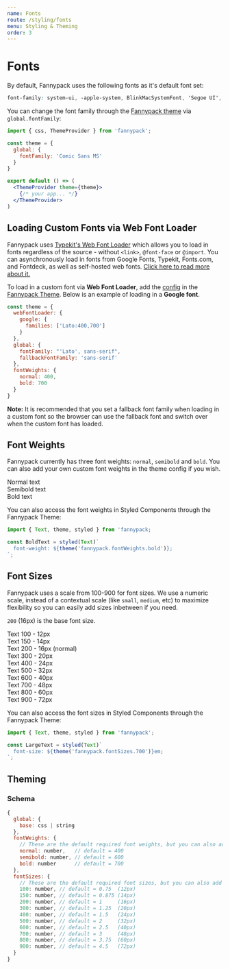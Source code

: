 ```yaml
---
name: Fonts
route: /styling/fonts
menu: Styling & Theming
order: 3
---
```



# Fonts

By default, Fannypack uses the following fonts as it's default font set:

```css
font-family: system-ui, -apple-system, BlinkMacSystemFont, 'Segoe UI', Roboto, Oxygen, Ubuntu, Cantarell, 'Fira Sans', 'Droid Sans', 'Helvetica Neue', sans-serif;
```

You can change the font family through the [Fannypack theme](/styling/theming) via `global.fontFamily`:

```jsx
import { css, ThemeProvider } from 'fannypack';

const theme = {
  global: {
    fontFamily: 'Comic Sans MS'
  }
}

export default () => (
  <ThemeProvider theme={theme}>
    {/* your app... */}
  </ThemeProvider>
)
```

## Loading Custom Fonts via Web Font Loader

Fannypack uses [Typekit's Web Font Loader](https://github.com/typekit/webfontloader) which allows you to load in fonts regardless of the source - without `<link>`, `@font-face` or `@import`. You can asynchronously load in fonts from Google Fonts, Typekit, Fonts.com, and Fontdeck, as well as self-hosted web fonts. [Click here to read more about it.](https://github.com/typekit/webfontloader)

To load in a custom font via **Web Font Loader**, add the [config](https://github.com/typekit/webfontloader#google) in the [Fannypack Theme](/styling/theming). Below is an example of loading in a **Google font**.

```jsx
const theme = {
  webFontLoader: {
    google: {
      families: ['Lato:400,700']
    }
  },
  global: {
    fontFamily: "'Lato', sans-serif",
    fallbackFontFamily: 'sans-serif'
  },
  fontWeights: {
    normal: 400,
    bold: 700
  }
}
```

**Note:** It is recommended that you set a fallback font family when loading in a custom font so the browser can use the fallback font and switch over when the custom font has loaded.

## Font Weights

Fannypack currently has three font weights: `normal`, `semibold` and `bold`. You can also add your own custom font weights in the theme config if you wish.

<Playground>
  <Text fontWeight="normal">Normal text</Text><br/>
  <Text fontWeight="semibold">Semibold text</Text><br/>
  <Text fontWeight="bold">Bold text</Text>
</Playground>

You can also access the font weights in Styled Components through the Fannypack Theme:

```jsx
import { Text, theme, styled } from 'fannypack;

const BoldText = styled(Text)`
  font-weight: ${theme('fannypack.fontWeights.bold')};
`;
```

## Font Sizes

Fannypack uses a scale from 100-900 for font sizes. We use a numeric scale, instead of a contextual scale (like `small`, `medium`, etc) to maximize flexibility so you can easily add sizes inbetween if you need.

`200` (16px) is the base font size.

<Playground>
  <Text fontSize="100">Text 100 - 12px</Text><br/>
  <Text fontSize="150">Text 150 - 14px</Text><br/>
  <Text>Text 200 - 16px (normal)</Text><br/>
  <Text fontSize="300">Text 300 - 20px</Text><br/>
  <Text fontSize="400">Text 400 - 24px</Text><br/>
  <Text fontSize="500">Text 500 - 32px</Text><br/>
  <Text fontSize="600">Text 600 - 40px</Text><br/>
  <Text fontSize="700">Text 700 - 48px</Text><br/>
  <Text fontSize="800">Text 800 - 60px</Text><br/>
  <Text fontSize="900">Text 900 - 72px</Text><br/>
</Playground>

You can also access the font sizes in Styled Components through the Fannypack Theme:

```jsx
import { Text, theme, styled } from 'fannypack';

const LargeText = styled(Text)`
  font-size: ${theme('fannypack.fontSizes.700')}em;
`;
```


## Theming

### Schema

```jsx
{
  global: {
    base: css | string
  },
  fontWeights: {
    // These are the default required font weights, but you can also add your own.
    normal: number,   // default = 400
    semibold: number, // default = 600
    bold: number      // default = 700
  },
  fontSizes: {
    // These are the default required font sizes, but you can also add your own.
    100: number, // default = 0.75  (12px)
    150: number, // default = 0.875 (14px)
    200: number, // default = 1     (16px)
    300: number, // default = 1.25  (20px)
    400: number, // default = 1.5   (24px)
    500: number, // default = 2     (32px)
    600: number, // default = 2.5   (40px)
    700: number, // default = 3     (48px)
    800: number, // default = 3.75  (60px)
    900: number, // default = 4.5   (72px)
  }
}
```

